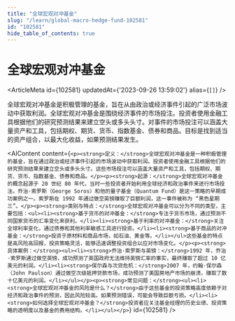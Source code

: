 ```yaml
---
title: "全球宏观对冲基金"
slug: "/learn/global-macro-hedge-fund-102581"
id: "102581"
hide_table_of_contents: true
---
```



# 全球宏观对冲基金

<ArticleMeta id={102581} updatedAt={'2023-09-26 13:59:02'} alias={`[]`} />
<div className='border-solid border-b border-t-0 my-4 border-[var(--ifm-color-gray-300)]' />

全球宏观对冲基金是积极管理的基金，旨在从由政治或经济事件引起的广泛市场波动中获取利润。全球宏观对冲基金是围绕经济事件的市场投注。投资者使用金融工具根据他们的研究预测结果来建立空头或多头头寸。对事件的市场投注可以涵盖大量资产和工具，包括期权、期货、货币、指数基金、债券和商品。目标是找到适当的资产组合，以最大化收益，如果预测结果发生。

<AIContent content={`<p><strong>定义：</strong>全球宏观对冲基金是一种积极管理的基金，旨在通过政治或经济事件引起的市场波动中获取利润。投资者使用金融工具根据他们的研究预测结果来建立空头或多头头寸。这些市场投注可以涵盖大量资产和工具，包括期权、期货、货币、指数基金、债券和商品。</p><p><strong>起源：</strong>全球宏观对冲基金的概念起源于 20 世纪 80 年代，当时一些投资者开始利用全球经济和政治事件来进行市场投注。乔治·索罗斯（George Soros）和他的量子基金（Quantum Fund）是这一策略的早期成功案例之一。索罗斯在 1992 年通过做空英镑赚取了巨额利润，这一事件被称为 “黑色星期三”。</p><p><strong>类别与特点：</strong>全球宏观对冲基金可以分为不同的类型，主要包括：<ul><li><strong>基于货币的对冲基金：</strong>专注于货币市场，通过预测不同国家货币的汇率变化来获利。</li><li><strong>基于利率的对冲基金：</strong>关注全球利率变化，通过债券和其他利率敏感工具进行投资。</li><li><strong>基于商品的对冲基金：</strong>投资于原材料和商品市场，如石油、黄金等。</li></ul>这些基金的特点是高风险高回报，投资策略灵活，能够迅速调整投资组合以应对市场变化。</p><p><strong>具体案例：</strong><ul><li><strong>乔治·索罗斯与英镑：</strong>1992 年，乔治·索罗斯通过做空英镑，成功预测了英国政府无法维持英镑汇率的事实，最终赚取了超过 10 亿美元的利润。</li><li><strong>保尔森与次贷危机：</strong>2007 年，约翰·保尔森（John Paulson）通过做空次级抵押贷款市场，成功预测了美国房地产市场的崩溃，赚取了数十亿美元的利润。</li></ul></p><p><strong>常见问题：</strong><ul><li><strong>全球宏观对冲基金的风险是什么？</strong>由于这些基金的投资策略高度依赖于对经济和政治事件的预测，因此风险较高。如果预测错误，可能会导致巨额亏损。</li><li><strong>如何选择全球宏观对冲基金？</strong>投资者应关注基金经理的历史业绩、投资策略的透明度以及基金的费用结构。</li></ul></p>`} id={102581} />

